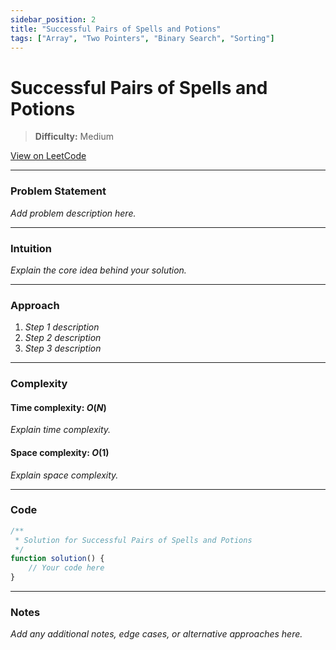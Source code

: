```yaml
---
sidebar_position: 2
title: "Successful Pairs of Spells and Potions"
tags: ["Array", "Two Pointers", "Binary Search", "Sorting"]
---
```


# Successful Pairs of Spells and Potions

> **Difficulty:** Medium

[View on LeetCode](https://leetcode.com/problems/successful-pairs-of-spells-and-potions/)

***

### Problem Statement

_Add problem description here._

***

### Intuition

_Explain the core idea behind your solution._

***

### Approach

1. _Step 1 description_
2. _Step 2 description_
3. _Step 3 description_

***

### Complexity

#### Time complexity: $O(N)$

_Explain time complexity._

#### Space complexity: $O(1)$

_Explain space complexity._

***

### Code

```javascript
/**
 * Solution for Successful Pairs of Spells and Potions
 */
function solution() {
    // Your code here
}
```

***

### Notes

_Add any additional notes, edge cases, or alternative approaches here._
